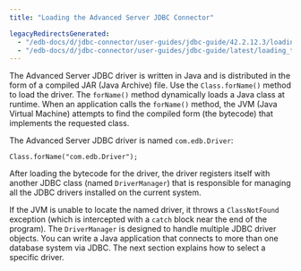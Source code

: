 ```yaml
---
title: "Loading the Advanced Server JDBC Connector"

legacyRedirectsGenerated:
  - "/edb-docs/d/jdbc-connector/user-guides/jdbc-guide/42.2.12.3/loading_the_advanced_server_jdbc_connector.html"
  - "/edb-docs/d/jdbc-connector/user-guides/jdbc-guide/latest/loading_the_advanced_server_jdbc_connector.html"
---
```


<div id="loading_the_advanced_server_jdbc_connector" class="registered_link"></div>

The Advanced Server JDBC driver is written in Java and is distributed in the form of a compiled JAR (Java Archive) file. Use the `Class.forName()` method to load the driver. The `forName()` method dynamically loads a Java class at runtime. When an application calls the `forName()` method, the JVM (Java Virtual Machine) attempts to find the compiled form (the bytecode) that implements the requested class.

The Advanced Server JDBC driver is named `com.edb.Driver`:

`Class.forName("com.edb.Driver");`

After loading the bytecode for the driver, the driver registers itself with another JDBC class (named `DriverManager`) that is responsible for managing all the JDBC drivers installed on the current system.

If the JVM is unable to locate the named driver, it throws a `ClassNotFound` exception (which is intercepted with a `catch` block near the end of the program). The `DriverManager` is designed to handle multiple JDBC driver objects. You can write a Java application that connects to more than one database system via JDBC. The next section explains how to select a specific driver.
